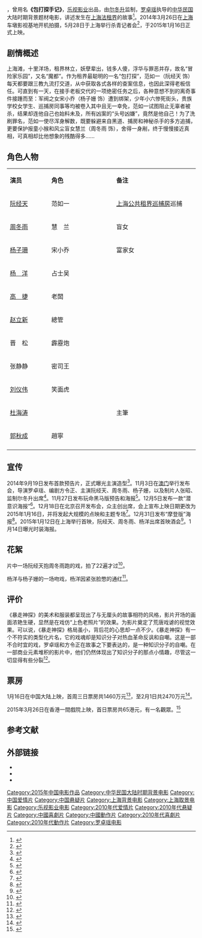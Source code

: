 {{Infobox film
| name                          = 暴走神探
| original_name <!-- 英文名 --> = ''The Unbearable Lightness of Inspector Fan''
| image                         = 暴走神探.jpg
| caption                       = 剧情、动作、侦探、悬疑
| director<!-- 导演 -->         = [[罗卓瑶|罗卓瑶]]
| producer <!-- 制片 -->        = [[爾冬陞|-{A]]
| producer_2                    = 张昭
| writer  <!-- 编剧 -->         = 方令正、罗卓瑶 
| screenplay<!-- 剧本 -->       = 
| based on <!-- 原著著作 -->    = 
| starring <!-- 主演 -->        = [[阮经天|阮经天]]<br>[[周冬雨|周冬雨]]<br>[[杨子姍|杨子姍]]<br>[[楊洋|楊洋]]
| cinematography <!-- 摄影 -->  = 
| Gaffer <!-- 燈光 -->          = 
| editing <!-- 剪辑 -->         = 
| music <!-- 音乐 -->           = 林钧晖、陈玉彬
| art director <!-- 美術 -->    = 奚仲文
| costume consultant <!-- 造型設計 -->    = 吴里璐
| studio  <!-- 制片商 -->       = 乐视影业
| distributor <!-- 发行商 -->   = 
| released  <!-- 上映日期 -->   = {{CHNML}}2015年1月16日<br>{{HK}}2015年3月26日
| sarft_id <!-- 公映许可证号--> = 电审故字[2014]第496号
| runtime  <!-- 片长时间 -->    =  
| country  <!-- 产地 -->        = {{CHNML}}
| language                      = [[普通话|-{zh-tw:國語 ;zh-cn:普通話}-]]
| budget  <!-- 预算花费 -->     = 
| gross  <!-- 票房 -->          =
| preceded_by <!-- 上一集 -->   = 
| imdb_id                       =
| cn_name = 
| tw_name = 
| hk_name = 
}}
{{engname|《暴走神探》|The Unbearable Lightness of Inspector Fan}}，曾用名'''《包打探手记》'''，[[乐视|乐视影业]]出品，由[[爾冬陞|尔冬升]]监制，[[罗卓瑶|罗卓瑶]]执导的[[中华民国|中华民国]]大陆时期背景题材电影，讲述发生在[[上海法租界|上海法租界]]的故事<ref>{{cite news|title=《暴走神探》周冬雨首演盲人 取经刘德华梁朝伟|url=http://ent.qq.com/a/20140529/021999.htm|accessdate=2014-05-31|newspaper=腾讯|date=2014-05-29|archive-date=2014-05-31|archive-url=https://web.archive.org/web/20140531171811/http://ent.qq.com/a/20140529/021999.htm|dead-url=no}}</ref>。2014年3月26日在[[上海|上海]]车墩影视基地开机拍摄，5月28日于上海举行杀青记者会<ref>{{cite news|title=《暴走神探》杀青 周冬雨现场向阮经天“表白”|url=http://ent.163.com/14/0528/17/9TBNJIKO000300B1.html|accessdate=2014-05-31|newspaper=网易|date=2014-05-28|archive-date=2014-11-29|archive-url=https://web.archive.org/web/20141129021534/http://ent.163.com/14/0528/17/9TBNJIKO000300B1.html|dead-url=no}}</ref>，于2015年1月16日正式上映。

== 剧情概述 ==
上海滩，十里洋场，租界林立，妖孽辈出，钱多人傻，浮华与罪恶并存，故名“冒险家乐园”，又名“魔都”。作为租界最聪明的一名“包打探”，范如一（阮经天 饰）每天都要跟三教九流打交道，从中获取各式各样的查案信息，也因此深得老板信任。可直到有一天，在接手老板交代的一项绝密任务之后，各种意想不到的离奇事件接踵而至：军阀之女宋小乔（杨子姗 饰）遭到绑架，少年小六惨死街头，贵族学校女学生、巡捕房同事等均被卷入其中且无一幸免，范如一试图阻止无辜者被杀，结果却连他自己也始料未及，所有凶案的“头号凶嫌”，竟然是他自己！为了洗刷罪名，范如一使尽浑身解数，既要躲避来自黑道、捕房和神秘杀手的多方追捕，更要保护报童小猴和风尘盲女慧兰（周冬雨 饰），舍得一身剐，终于慢慢接近真相，可真相却比他想象的残酷得多……

== 角色人物 ==
{|class="wikitable" width="50%"
|- style="background:cornflowerblue; color:white" align=center
|style="width:1%"|'''演员'''||style="width:2%"|'''角色'''||style="width:3%"|'''备注'''
|-
| [[阮经天|阮经天]] || 范如一 || [[上海公共租界巡捕房|上海公共租界巡捕房]]巡捕
|-
| [[周冬雨|周冬雨]] || 慧　兰 || 盲女
|-
| [[杨子珊|杨子珊]] || 宋小乔 || 富家女
|-
| [[杨洋|杨　洋]] || 占士吴 || 
|-
| [[高捷_(演員)|高　捷]] ||老闆 ||
|-
| [[赵立新|赵立新]] ||總管 ||
|-
| 晋　松 ||霹靂炮 || 
|-
| 张静静 || 密司王 || 
|-
| [[刘仪伟|刘仪伟]] || 笑面虎 ||  
|-
| [[杜海涛|杜海涛]] || || 主筆
|-
| [[郭秋成|郭秋成]] || 趙寧||
|-
|}

== 宣传 ==
2014年9月19日发布首款预告片，正式曝光主演造型<ref>{{cite news|url=http://ent.163.com/14/0919/08/A6G841L5000300B1.html|title=暴走神探》发预告 阮经天：变身好色包打探|date=2014-09-19|accessdate=2014-11-14|deadurl=yes|archiveurl=https://web.archive.org/web/20141129021527/http://ent.163.com/14/0919/08/A6G841L5000300B1.html|archivedate=2014-11-29}}</ref>。11月3日在[[澳门|澳门]]举行发布会，导演罗卓瑶、编剧方令正、主演阮经天、周冬雨、杨子姗，以及制片人张昭、监制尔冬升出席<ref>{{cite news|url=http://ent.163.com/14/1103/19/AA5C7H5F00032DGD.html|title=《暴走神探》澳门揭幕新海报|date=2014-11-03|publisher=网易|accessdate=2014-11-14|archive-url=https://web.archive.org/web/20141129021543/http://ent.163.com/14/1103/19/AA5C7H5F00032DGD.html|archive-date=2014-11-29|dead-url=yes}}</ref>。11月27日发布玩命黑马版预告和海报<ref>{{cite news|url=http://ent.163.com/14/1127/08/AC1TBLQM000300B1.html|title=《暴走神探》发预告海报 阮经天查案背书两不误|date=2014-11-27|publisher=网易|accessdate=2014-11-29|archive-date=2014-11-28|archive-url=https://web.archive.org/web/20141128013408/http://ent.163.com/14/1127/08/AC1TBLQM000300B1.html|dead-url=no}}</ref>。12月5日发布一款“潜意识海报”<ref>{{cite news|url=http://ent.sina.com.cn/m/c/2014-12-05/doc-iawzunex4999906.shtml|title=《暴走神探》阮经天周冬雨杨子姗相爱相杀|date=2014-12-05|publisher=新浪|accessdate=2014-12-05|archive-date=2014-12-08|archive-url=https://web.archive.org/web/20141208222604/http://ent.sina.com.cn/m/c/2014-12-05/doc-iawzunex4999906.shtml|dead-url=no}}</ref>。12月18日在北京召开发布会，众主创出席，会上宣布上映日期更改为2015年1月16日，并将发起大规模的点映和主题专场<ref>{{cite news|url=http://news.163.com/14/1219/10/ADQRK58D00014JB6.html|title=《暴走神探》定档 阮经天周冬雨杨子姗显文艺腔调|date=2014-12-19|publisher=网易|accessdate=2014-12-19|archive-url=https://web.archive.org/web/20141231063400/http://news.163.com/14/1219/10/ADQRK58D00014JB6.html|archive-date=2014-12-31|dead-url=yes}}</ref>。12月31日发布“摩登版”海报<ref>{{cite news|url=http://ent.qq.com/a/20141231/000447.htm|title=《暴走神探》曝摩登版海报 阮经天向理科生宣战|date=2014-12-31|publisher=腾讯|accessdate=2014-12-31|archive-date=2014-12-31|archive-url=https://web.archive.org/web/20141231063531/http://ent.qq.com/a/20141231/000447.htm|dead-url=no}}</ref>。2015年1月12日在上海举行首映，阮经天、周冬雨、杨洋出席首映酒会<ref>{{cite news|url=http://ent.ifeng.com/a/20150112/42142339_0.shtml|title=《暴走神探》首映 阮经天调戏周冬雨示爱杨洋|date=2015-01-12|publisher=网易|accessdate=2015-01-16|archive-date=2015-01-16|archive-url=https://web.archive.org/web/20150116183145/http://ent.ifeng.com/a/20150112/42142339_0.shtml|dead-url=no}}</ref>。1月14日曝光时装海报。

== 花絮 ==
片中一场阮经天抱周冬雨跑的戏，拍了22遍才过<ref>{{cite news|url=http://sc.sina.com.cn/news/tiyu/2014-05-29/0855213202.html|title=《暴走神探》杀青 周冬雨赞阮经天体力好|date=2014-05-29|publisher=新浪|accessdate=2014-12-05|archive-date=2014-12-08|archive-url=https://web.archive.org/web/20141208222605/http://sc.sina.com.cn/news/tiyu/2014-05-29/0855213202.html|dead-url=no}}</ref>。

杨洋与杨子姗的一场吻戏，杨洋因紧张脸憋的通红<ref>{{cite news|url=http://ent.qq.com/a/20140529/024903.htm|title=杨子姗变装民国千金 与阮经天演绎上海虐恋|date=2014-05-29|publisher=腾讯|accessdate=2014-12-05|archive-date=2014-12-09|archive-url=https://web.archive.org/web/20141209223647/http://ent.qq.com/a/20140529/024903.htm|dead-url=no}}</ref>。

== 评价 ==
《暴走神探》的美术和服装都呈现出了与无厘头的故事相符的风格，影片开场的画面浓艳生硬，显然是在戏仿“上色老照片”的效果。为影片奠定了荒唐戏谑的视觉效果。可以说，《暴走神探》格局虽小，背后花的心思却一点不少。《暴走神探》有一个不符实的类型化片名，它的戏魂却是知识分子对热血革命反讽和自嘲。这是一部不合时宜的戏，罗卓瑶和方令正在故事之下要表达的，是一种知识分子的自嘲。在一部商业元素堆积的影片中，他们仍然体现出了知识分子的那点小情趣，尽管这一切显得有些分裂<ref>{{cite news|url=http://ent.ifeng.com/a/20150115/42148163_0.shtml|title=双面影评人之《暴走神探》|date=2015-01-15|publisher=凤凰网讯|accessdate=2015-01-17|archive-date=2015-01-17|archive-url=https://web.archive.org/web/20150117184503/http://ent.ifeng.com/a/20150115/42148163_0.shtml|dead-url=no}}</ref>。

== 票房 ==
1月16日在中国大陆上映，首周三日票房共1460万元<ref>{{cite web|url=http://weibo.com/2304129841/C0sca8Wni|title=2015年第3周（1.12-1.18）|date=2014-01-20|accessdate=2014-01-24}}</ref>，至2月1日共2470万元<ref>{{cite web|url=http://weibo.com/2304129841/C2C2a2G36|title=2015第5周（1.26-2.1）|date=2014-02-03|accessdate=2014-02-06}}</ref>。

2015年3月26日在香港一間戲院上映，首日票房共65港元，有一名觀眾。<ref>{{cite web|url=http://hk.apple.nextmedia.com/enews/realtime/20150327/53575989|title=【獨家睇戲】一日一間戲院播一場《暴走神探》得一個觀眾|date=2015-03-27|accessdate=2015-03-27|archive-date=2015-03-28|archive-url=https://web.archive.org/web/20150328051837/http://hk.apple.nextmedia.com/enews/realtime/20150327/53575989|dead-url=no}}</ref>

== 参考文献 ==
{{reflist}}

== 外部链接 ==
* {{Sinaweibo|12xingzuoliqishijian|电影暴走神探}}
*{{Mtime|214744}}
*{{douban}}
{{2010年代古装华语电影}}
{{DEFAULTSORT:B暴}}
[[Category:2015年中国电影作品|Category:2015年中国电影作品]]
[[Category:中华民国大陆时期背景电影|Category:中华民国大陆时期背景电影]]
[[Category:中国爱情片|Category:中国爱情片]]
[[Category:中国悬疑片|Category:中国悬疑片]]
[[Category:上海背景电影|Category:上海背景电影]]
[[Category:上海取景电影|Category:上海取景电影]]
[[Category:乐视影业电影|Category:乐视影业电影]]
[[Category:2010年代爱情片|Category:2010年代爱情片]]
[[Category:2010年代悬疑片|Category:2010年代悬疑片]]
[[Category:中國喜劇片|Category:中國喜劇片]]
[[Category:中國動作片|Category:中國動作片]]
[[Category:2010年代喜劇片|Category:2010年代喜劇片]]
[[Category:2010年代動作片|Category:2010年代動作片]]
[[Category:罗卓瑶电影|Category:罗卓瑶电影]]
